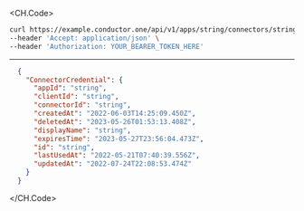 
<CH.Code>
```bash Example Request
curl https://example.conductor.one/api/v1/apps/string/connectors/string/credentials/string \
--header 'Accept: application/json' \
--header 'Authorization: YOUR_BEARER_TOKEN_HERE'
```
---

```json Example Response
  {
    "ConnectorCredential": {
      "appId": "string",
      "clientId": "string",
      "connectorId": "string",
      "createdAt": "2022-06-03T14:25:09.450Z",
      "deletedAt": "2023-05-26T01:53:13.408Z",
      "displayName": "string",
      "expiresTime": "2023-05-27T23:56:04.473Z",
      "id": "string",
      "lastUsedAt": "2022-05-21T07:40:39.556Z",
      "updatedAt": "2022-07-24T22:08:53.474Z"
    }
  }
```
</CH.Code>
